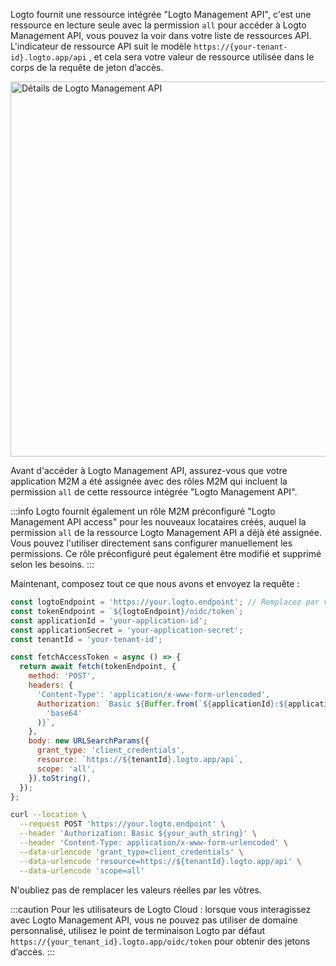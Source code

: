 
Logto fournit une ressource intégrée "Logto Management API", c'est une ressource en lecture seule avec la permission `all` pour accéder à Logto Management API, vous pouvez la voir dans votre liste de ressources API. L'indicateur de ressource API suit le modèle `https://{your-tenant-id}.logto.app/api` , et cela sera votre valeur de ressource utilisée dans le corps de la requête de jeton d’accès.

<img
  alt="Détails de Logto Management API"
  src="/img/assets/logto-management-api.png"
  width="600px"
/>

Avant d'accéder à Logto Management API, assurez-vous que votre application M2M a été assignée avec des rôles M2M qui incluent la permission `all` de cette ressource intégrée "Logto Management API".

:::info
Logto fournit également un rôle M2M préconfiguré "Logto Management API access" pour les nouveaux locataires créés, auquel la permission `all` de la ressource Logto Management API a déjà été assignée. Vous pouvez l'utiliser directement sans configurer manuellement les permissions. Ce rôle préconfiguré peut également être modifié et supprimé selon les besoins.
:::

Maintenant, composez tout ce que nous avons et envoyez la requête :

<Tabs>

<TabItem value="Node.js" label="Node.js">

```js
const logtoEndpoint = 'https://your.logto.endpoint'; // Remplacez par votre point de terminaison Logto
const tokenEndpoint = `${logtoEndpoint}/oidc/token`;
const applicationId = 'your-application-id';
const applicationSecret = 'your-application-secret';
const tenantId = 'your-tenant-id';

const fetchAccessToken = async () => {
  return await fetch(tokenEndpoint, {
    method: 'POST',
    headers: {
      'Content-Type': 'application/x-www-form-urlencoded',
      Authorization: `Basic ${Buffer.from(`${applicationId}:${applicationSecret}`).toString(
        'base64'
      )}`,
    },
    body: new URLSearchParams({
      grant_type: 'client_credentials',
      resource: `https://${tenantId}.logto.app/api`,
      scope: 'all',
    }).toString(),
  });
};
```

</TabItem>

<TabItem value="cURL" label="cURL">

```bash
curl --location \
  --request POST 'https://your.logto.endpoint' \
  --header 'Authorization: Basic ${your_auth_string}' \
  --header 'Content-Type: application/x-www-form-urlencoded' \
  --data-urlencode 'grant_type=client_credentials' \
  --data-urlencode 'resource=https://${tenantId}.logto.app/api' \
  --data-urlencode 'scope=all'
```

N'oubliez pas de remplacer les valeurs réelles par les vôtres.

</TabItem>

</Tabs>

:::caution
Pour les utilisateurs de Logto Cloud : lorsque vous interagissez avec Logto Management API, vous ne pouvez pas utiliser de domaine personnalisé, utilisez le point de terminaison Logto par défaut `https://{your_tenant_id}.logto.app/oidc/token` pour obtenir des jetons d’accès.
:::
